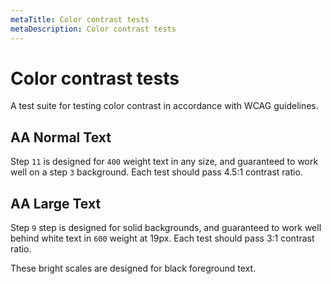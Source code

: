```yaml
---
metaTitle: Color contrast tests
metaDescription: Color contrast tests
---
```


# Color contrast tests

<Description>
  A test suite for testing color contrast in accordance with WCAG
  guidelines.
</Description>

## AA Normal Text

Step `11` is designed for `400` weight text in any size, and guaranteed to work well on a step `3` background. Each test should pass 4.5:1 contrast ratio.

<ColorTestText />

## AA Large Text

Step `9` step is designed for solid backgrounds, and guaranteed to work well behind white text in `600` weight at 19px. Each test should pass 3:1 contrast ratio.

<ColorTestTextLarge />

These bright scales are designed for black foreground text.

<ColorTestTextLargeBright />
